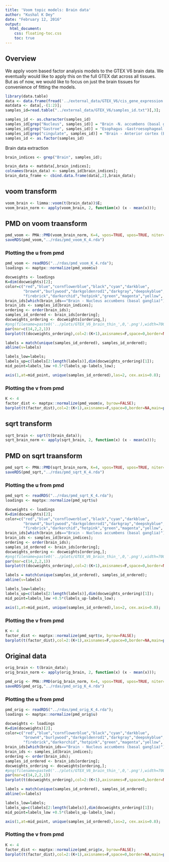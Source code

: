 ```yaml
---
title: 'Voom topic models: Brain data'
author: "Kushal K Dey"
date: "February 12, 2016"
output: 
  html_document:
    css: floating-toc.css
    toc: true
---
```


## Overview

We apply voom based factor analysis models to the GTEX V6 brain data. We eventually would like to apply this on the full GTEX dat across all tissues. But as of now, we would like to focus on just the brain tissues for convenience of fitting the models.

```r
library(data.table)
data <- data.frame(fread('../external_data/GTEX_V6/cis_gene_expression.txt'));
matdata <- data[,-(1:2)];
samples_id=read.table("../external_data/GTEX_V6/samples_id.txt")[,3];

samples_id <- as.character(samples_id)
samples_id[grep("Nucleus", samples_id)] = "Brain -N. accumbens (basal ganglia)"
samples_id[grep("Gastroe", samples_id)] = "Esophagus -Gastroesophageal Jn."
samples_id[grep("cingulate", samples_id)] = "Brain - Anterior cortex (BA24)."
samples_id <- as.factor(samples_id)

```

Brain data extraction

```r
brain_indices <- grep("Brain", samples_id);

brain_data <- matdata[,brain_indices];
colnames(brain_data) <- samples_id[brain_indices];
brain_data_frame <- cbind.data.frame(data[,2],brain_data);
```

## voom transform 

```r
voom_brain <- limma::voom(t(brain_data))$E;
voom_brain_norm <- apply(voom_brain, 2, function(x) (x - mean(x)));
```

## PMD on voom traansform

```r
pmd_voom <- PMA::PMD(voom_brain_norm, K=4, vpos=TRUE, upos=TRUE, niter=100, sumabsv=4);
saveRDS(pmd_voom,"../rdas/pmd_voom_K_4.rda")
```

### Plotting the u from pmd

```r
pmd_voom <- readRDS("../rdas/pmd_voom_K_4.rda");
loadings <- maptpx::normalize(pmd_voom$u)
```

```r
docweights <- loadings
K=dim(docweights)[2];
color=c("red","blue","cornflowerblue","black","cyan","darkblue",
        "brown4","burlywood","darkgoldenrod1","darkgray","deepskyblue","darkkhaki",
        "firebrick","darkorchid","hotpink","green","magenta","yellow", "azure1","azure4");
brain_ids[which(brain_ids=="Brain - Nucleus accumbens (basal ganglia)")] = 
brain_ids <- samples_id[brain_indices];
ordering <- order(brain_ids);
samples_id_ordered <- brain_ids[ordering];
docweights_ordering <- docweights[ordering,];
#png(filename=paste0('../plots/GTEX_V6_brain_thin_',0,'.png'),width=700,height=300)
par(mar=c(14,2,2,1))
barplot(t(docweights_ordering),col=2:(K+1),axisnames=F,space=0,border=NA,main=paste("No. of clusters=",K),las=1,ylim=c(0,1),cex.axis=1,cex.main=1)

labels = match(unique(samples_id_ordered), samples_id_ordered);
abline(v=labels)

labels_low=labels;
labels_up=c(labels[2:length(labels)],dim(docweights_ordering)[1]);
mid_point=labels_low +0.5*(labels_up-labels_low);

axis(1,at=mid_point, unique(samples_id_ordered),las=2, cex.axis=0.8);
```

### Plotting the v from pmd

```r
K <- 4
factor_dist <- maptpx::normalize(pmd_voom$v, byrow=FALSE);
barplot(t(factor_dist),col=2:(K+1),axisnames=F,space=0,border=NA,main=paste("Factor distribution, K=",K),las=1,cex.axis=1.5,cex.main=1.4)
```

## sqrt transform 

```r
sqrt_brain <- sqrt(t(brain_data));
sqrt_brain_norm <- apply(sqrt_brain, 2, function(x) (x - mean(x)));
```

## PMD on sqrt traansform

```r
pmd_sqrt <- PMA::PMD(sqrt_brain_norm, K=4, vpos=TRUE, upos=TRUE, niter=100, sumabsv=4);
saveRDS(pmd_sqrt,"../rdas/pmd_sqrt_K_4.rda")
```

### Plotting the u from pmd

```r
pmd_sqrt <- readRDS("../rdas/pmd_sqrt_K_4.rda");
loadings <- maptpx::normalize(pmd_sqrt$u)
```

```r
docweights <- loadings
K=dim(docweights)[2];
color=c("red","blue","cornflowerblue","black","cyan","darkblue",
        "brown4","burlywood","darkgoldenrod1","darkgray","deepskyblue","darkkhaki",
        "firebrick","darkorchid","hotpink","green","magenta","yellow", "azure1","azure4");
brain_ids[which(brain_ids=="Brain - Nucleus accumbens (basal ganglia)")] = 
brain_ids <- samples_id[brain_indices];
ordering <- order(brain_ids);
samples_id_ordered <- brain_ids[ordering];
docweights_ordering <- docweights[ordering,];
#png(filename=paste0('../plots/GTEX_V6_brain_thin_',0,'.png'),width=700,height=300)
par(mar=c(14,2,2,1))
barplot(t(docweights_ordering),col=2:(K+1),axisnames=F,space=0,border=NA,main=paste("No. of clusters=",K),las=1,ylim=c(0,1),cex.axis=1,cex.main=1)

labels = match(unique(samples_id_ordered), samples_id_ordered);
abline(v=labels)

labels_low=labels;
labels_up=c(labels[2:length(labels)],dim(docweights_ordering)[1]);
mid_point=labels_low +0.5*(labels_up-labels_low);

axis(1,at=mid_point, unique(samples_id_ordered),las=2, cex.axis=0.8);
```

### Plotting the v from pmd

```r
K <- 4
factor_dist <- maptpx::normalize(pmd_sqrt$v, byrow=FALSE);
barplot(t(factor_dist),col=2:(K+1),axisnames=F,space=0,border=NA,main=paste("Factor distribution, K=",K),las=1,cex.axis=1.5,cex.main=1.4)
```

## Original data

```r
orig_brain <- t(brain_data);
orig_brain_norm <- apply(orig_brain, 2, function(x) (x - mean(x)));
```

```r
pmd_orig <- PMA::PMD(orig_brain_norm, K=4, vpos=TRUE, upos=TRUE, niter=100, sumabsv=4);
saveRDS(pmd_orig,"../rdas/pmd_orig_K_4.rda")
```

### Plotting the u from pmd

```r
pmd_orig <- readRDS("../rdas/pmd_orig_K_4.rda");
loadings <- maptpx::normalize(pmd_orig$u)
```

```r
docweights <- loadings
K=dim(docweights)[2];
color=c("red","blue","cornflowerblue","black","cyan","darkblue",
        "brown4","burlywood","darkgoldenrod1","darkgray","deepskyblue","darkkhaki",
        "firebrick","darkorchid","hotpink","green","magenta","yellow", "azure1","azure4");
brain_ids[which(brain_ids=="Brain - Nucleus accumbens (basal ganglia)")] = 
brain_ids <- samples_id[brain_indices];
ordering <- order(brain_ids);
samples_id_ordered <- brain_ids[ordering];
docweights_ordering <- docweights[ordering,];
#png(filename=paste0('../plots/GTEX_V6_brain_thin_',0,'.png'),width=700,height=300)
par(mar=c(14,2,2,1))
barplot(t(docweights_ordering),col=2:(K+1),axisnames=F,space=0,border=NA,main=paste("No. of clusters=",K),las=1,ylim=c(0,1),cex.axis=1,cex.main=1)

labels = match(unique(samples_id_ordered), samples_id_ordered);
abline(v=labels)

labels_low=labels;
labels_up=c(labels[2:length(labels)],dim(docweights_ordering)[1]);
mid_point=labels_low +0.5*(labels_up-labels_low);

axis(1,at=mid_point, unique(samples_id_ordered),las=2, cex.axis=0.8);
```

### Plotting the v from pmd

```r
K <- 4
factor_dist <- maptpx::normalize(pmd_orig$v, byrow=FALSE);
barplot(t(factor_dist),col=2:(K+1),axisnames=F,space=0,border=NA,main=paste("Factor distribution, K=",K),las=1,cex.axis=1.5,cex.main=1.4)
```
